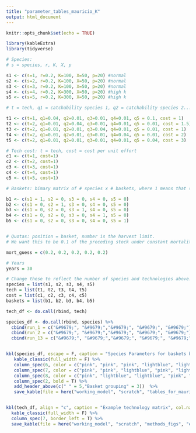 ```yaml
---
title: "parameter_tables_mauricio_K"
output: html_document
---
```


```r
knitr::opts_chunk$set(echo = TRUE)

library(kableExtra)
library(tidyverse)
```

```r
# Species:
# s = species, r, K, X, p

s1 <- c(s=1, r=0.2, K=100, X=50, p=20) #normal
s2 <- c(s=2, r=0.2, K=100, X=50, p=20) #normal
s3 <- c(s=3, r=0.2, K=100, X=50, p=20) #normal
s4 <- c(s=4, r=0.2, K=300, X=50, p=20) #high k 
s5 <- c(s=5, r=0.2, K=300, X=50, p=20) #high k

# t = tech, q1 = catchability species 1, q2 = catchability species 2...

t1 <- c(t=1, q1=0.04, q2=0.01, q3=0.01, q4=0.01, q5 = 0.1, cost = 1)
t2 <- c(t=2, q1=0.01, q2=0.04, q3=0.01, q4=0.01, q5 = 0.01, cost = 1.5)
t3 <- c(t=2, q1=0.01, q2=0.01, q3=0.04, q4=0.01, q5 = 0.01, cost = 1)
t4 <- c(t=2, q1=0.01, q2=0.01, q3=0.01, q4=0.04, q5 = 0.01, cost = 2)
t5 <- c(t=2, q1=0.01, q2=0.01, q3=0.01, q4=0.01, q5 = 0.04, cost = 3)

# Tech cost: t = tech, cost = cost per unit effort
c1 <- c(t=1, cost=1)
c2 <- c(t=2, cost=1)
c3 <- c(t=3, cost=1)
c4 <- c(t=4, cost=1)
c5 <- c(t=5, cost=1)

# Baskets: bimary matrix of # species x # baskets, where 1 means that species is in that basket

b1 <- c(s1 = 1, s2 = 0, s3 = 0, s4 = 0, s5 = 0)
b2 <- c(s1 = 0, s2 = 1, s3 = 0, s4 = 0, s5 = 0)
b3 <- c(s1 = 0, s2 = 0, s3 = 1, s4 = 0, s5 = 0)
b4 <- c(s1 = 0, s2 = 0, s3 = 0, s4 = 1, s5 = 0)
b5 <- c(s1 = 0, s2 = 0, s3 = 0, s4 = 0, s5 = 1)


# Quotas: position = basket, number is the harvest limit.
# We want this to be 0.1 of the preceding stock under constant mortality, so this will have to change to just input constant m.

mort_guess = c(0.2, 0.2, 0.2, 0.2, 0.2)

# Years
years = 30
```

```r
# Change these to reflect the number of species and technologies above:
species = list(s1, s2, s3, s4, s5)
tech = list(t1, t2, t3, t4, t5)
cost = list(c1, c2, c3, c4, c5)
baskets = list(b1, b2, b3, b4, b5)
```

```r

tech_df <- do.call(rbind, tech)

```


```r
species_df <- do.call(rbind, species) %>% 
  cbind(run_1 = c("&#9679;", "&#9679;","&#9679;", "&#9679;", "&#9679;")) %>% 
  cbind(run_2 = c("&#9679;", "&#9679;","&#9679;", "&#9679;", "&#9679;")) %>% 
  cbind(run_13 = c("&#9679;", "&#9679;","&#9679;", "&#9679;", "&#9679;"))


kbl(species_df, escape = F, caption = "Species Parameters for baskets based on r", col.names = c("Species", "r", "K", "Starting stock", "Price", "Run 1", "Run 2", "Run 3")) %>% 
   kable_classic(full_width = F) %>% 
   column_spec(6, color = c("pink", "pink", "pink", "lightblue", "lightblue")) %>% 
   column_spec(7, color = c("pink", "pink", "lightblue", "pink", "lightblue")) %>% 
   column_spec(8, color = c("pink", "lightblue", "lightblue", "pink", "lightblue")) %>% 
   column_spec(2, bold = T) %>% 
   add_header_above(c(" " = 5,"Basket grouping" = 3))  %>% 
   save_kable(file = here("working_model", "scratch", "tables_for_mauricio", "K_sp_params.png"), zoom = 2)


kbl(tech_df, align = "c", caption = "Example technology matrix", col.names = c("Technology", "Catchability\n sp. 1", "Catchability\n sp. 2", "Catchability\n sp. 3", "Catchability\n sp. 4", "Catchability\n sp. 5", "Cost"), escape = F) %>% 
  kable_classic(full_width = F) %>% 
  column_spec(7, border_left = T) %>% 
  save_kable(file = here("working_model", "scratch", "methods_figs", "example_tchMx.png"), zoom = 2)
```


